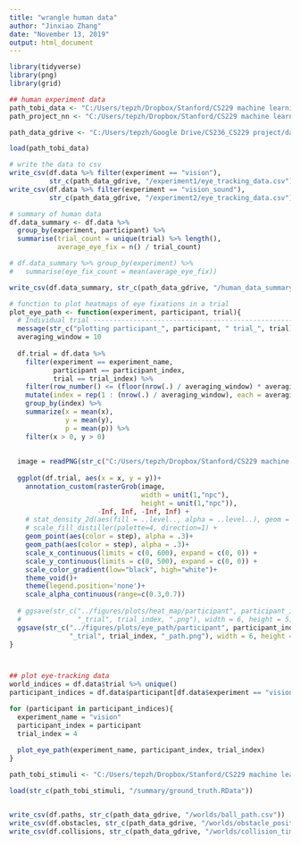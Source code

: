 ```yaml
---
title: "wrangle human data"
author: "Jinxiao Zhang"
date: "November 13, 2019"
output: html_document
---
```


```r
library(tidyverse)
library(png)
library(grid)
```

```r
## human experiment data
path_tobi_data <- "C:/Users/tepzh/Dropbox/Stanford/CS229 machine learning/project/plinko_traking_Tobi/plinko_tracking/code/R/plinko_eye_tracking_data.RData"
path_project_nn <- "C:/Users/tepzh/Dropbox/Stanford/CS229 machine learning/project/plinko_nn"

path_data_gdrive <- "C:/Users/tepzh/Google Drive/CS236_CS229 project/data"

load(path_tobi_data)

# write the data to csv
write_csv(df.data %>% filter(experiment == "vision"), 
          str_c(path_data_gdrive, "/experiment1/eye_tracking_data.csv"))
write_csv(df.data %>% filter(experiment == "vision_sound"), 
          str_c(path_data_gdrive, "/experiment2/eye_tracking_data.csv"))

# summary of human data
df.data_summary <- df.data %>% 
  group_by(experiment, participant) %>% 
  summarise(trial_count = unique(trial) %>% length(),
            average_eye_fix = n() / trial_count)

# df.data_summary %>% group_by(experiment) %>% 
#   summarise(eye_fix_count = mean(average_eye_fix))

write_csv(df.data_summary, str_c(path_data_gdrive, "/human_data_summary.csv"))
```


```r

# function to plot heatmaps of eye fixations in a trial
plot_eye_path <- function(experiment, participant, trial){
  # Individual trial ------------------------------------------------------------------
  message(str_c("plotting participant_", participant, " trial_", trial))
  averaging_window = 10
  
  df.trial = df.data %>% 
    filter(experiment == experiment_name,
           participant == participant_index,
           trial == trial_index) %>% 
    filter(row_number() <= (floor(nrow(.) / averaging_window) * averaging_window)) %>%
    mutate(index = rep(1 : (nrow(.) / averaging_window), each = averaging_window)) %>%
    group_by(index) %>%
    summarize(x = mean(x),
              y = mean(y),
              p = mean(p)) %>%
    filter(x > 0, y > 0)
  
  
  image = readPNG(str_c("C:/Users/tepzh/Dropbox/Stanford/CS229 machine learning/project/plinko_traking_Tobi/plinko_tracking/figures/images/png/final/world_", trial_index , ".png"))
  
  ggplot(df.trial, aes(x = x, y = y))+
    annotation_custom(rasterGrob(image,
                                 width = unit(1,"npc"),
                                 height = unit(1,"npc")),
                      -Inf, Inf, -Inf, Inf) +
    # stat_density_2d(aes(fill = ..level.., alpha = ..level..), geom = "polygon")+
    # scale_fill_distiller(palette=4, direction=1) +
    geom_point(aes(color = step), alpha = .3)+
    geom_path(aes(color = step), alpha = .3)+
    scale_x_continuous(limits = c(0, 600), expand = c(0, 0)) +
    scale_y_continuous(limits = c(0, 500), expand = c(0, 0)) +
    scale_color_gradient(low="black", high="white")+
    theme_void()+
    theme(legend.position='none')+
    scale_alpha_continuous(range=c(0.3,0.7))
  
  # ggsave(str_c("../figures/plots/heat_map/participant", participant_index,
  #              "_trial", trial_index, ".png"), width = 6, height = 5)
  ggsave(str_c("../figures/plots/eye_path/participant", participant_index,
               "_trial", trial_index, "_path.png"), width = 6, height = 5)
}



## plot eye-tracking data
world_indices = df.data$trial %>% unique()
participant_indices = df.data$participant[df.data$experiment == "vision"] %>% unique()

for (participant in participant_indices){
  experiment_name = "vision"
  participant_index = participant
  trial_index = 4
  
  plot_eye_path(experiment_name, participant_index, trial_index)
}

```



```r
path_tobi_stimuli <- "C:/Users/tepzh/Dropbox/Stanford/CS229 machine learning/project/plinko_traking_Tobi/plinko_tracking/data/experiment_1/stimuli"

load(str_c(path_tobi_stimuli, "/summary/ground_truth.RData"))


write_csv(df.paths, str_c(path_data_gdrive, "/worlds/ball_path.csv"))
write_csv(df.obstacles, str_c(path_data_gdrive, "/worlds/obstacle_positions.csv"))
write_csv(df.collisions, str_c(path_data_gdrive, "/worlds/collision_times.csv"))

```



